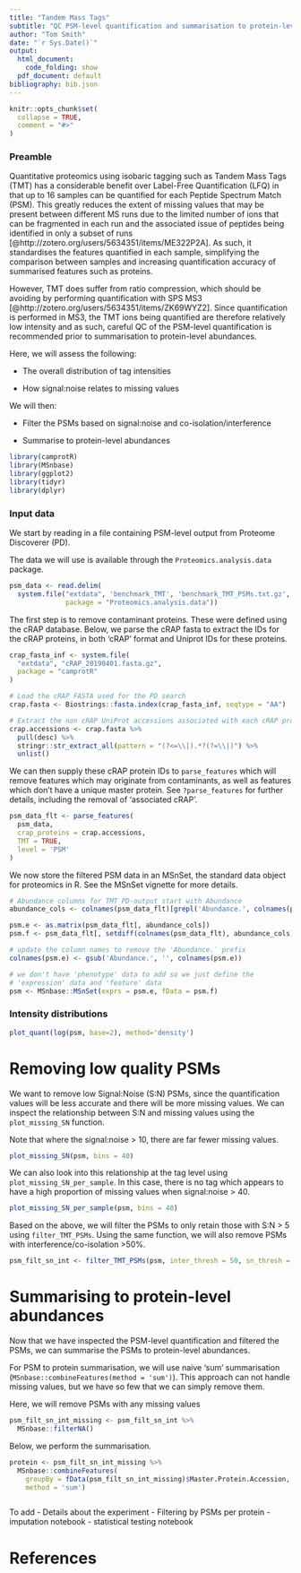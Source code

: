 ```yaml
---
title: "Tandem Mass Tags"
subtitle: "QC PSM-level quantification and summarisation to protein-level abundance"
author: "Tom Smith"
date: "`r Sys.Date()`"
output:
  html_document:
    code_folding: show
  pdf_document: default
bibliography: bib.json
---
```


```r
knitr::opts_chunk$set(
  collapse = TRUE,
  comment = "#>"
)
```

### Preamble

Quantitative proteomics using isobaric tagging such as Tandem Mass Tags (TMT) has a considerable benefit over Label-Free Quantification (LFQ) in that up to 16 samples can be quantified for each Peptide Spectrum Match (PSM). This greatly reduces the extent of missing values that may be present between different MS runs due to the limited number of ions that can be fragmented in each run and the associated issue of peptides being identified in only a subset of runs [@http://zotero.org/users/5634351/items/ME322P2A]. As such, it standardises the features quantified in each sample, simplifying the comparison between samples and increasing quantification accuracy of summarised features such as proteins.

However, TMT does suffer from ratio compression, which should be avoiding by performing quantification with SPS MS3 [@http://zotero.org/users/5634351/items/ZK69WYZ2]. Since quantification is performed in MS3, the TMT ions being quantified are therefore relatively low intensity and as such, careful QC of the PSM-level quantification is recommended prior to summarisation to protein-level abundances.

Here, we will assess the following:

- The overall distribution of tag intensities

- How signal:noise relates to missing values 

We will then:

- Filter the PSMs based on signal:noise and co-isolation/interference

- Summarise to protein-level abundances


```r
library(camprotR)
library(MSnbase)
library(ggplot2)
library(tidyr)
library(dplyr)
```


### Input data

We start by reading in a file containing PSM-level output from Proteome Discoverer (PD). 

The data we will use is available through the `Proteomics.analysis.data` package.
```r
psm_data <- read.delim(
  system.file("extdata", 'benchmark_TMT', 'benchmark_TMT_PSMs.txt.gz',
              package = "Proteomics.analysis.data"))
```


The first step is to remove contaminant proteins. These were defined using the cRAP database. Below, we parse the cRAP fasta to extract the IDs for the cRAP proteins, in both 'cRAP' format and Uniprot IDs for these proteins.
```r
crap_fasta_inf <- system.file(
  "extdata", "cRAP_20190401.fasta.gz", 
  package = "camprotR"
)

# Load the cRAP FASTA used for the PD search
crap.fasta <- Biostrings::fasta.index(crap_fasta_inf, seqtype = "AA")

# Extract the non cRAP UniProt accessions associated with each cRAP protein
crap.accessions <- crap.fasta %>% 
  pull(desc) %>% 
  stringr::str_extract_all(pattern = "(?<=\\|).*?(?=\\|)") %>% 
  unlist()
```

We can then supply these cRAP protein IDs to `parse_features` which will remove features which may originate from contaminants, as well as features which don't have a unique master protein. See `?parse_features` for further details, including the removal of 'associated cRAP'.
```r
psm_data_flt <- parse_features(
  psm_data, 
  crap_proteins = crap.accessions, 
  TMT = TRUE, 
  level = 'PSM'
)
```

We now store the filtered PSM data in an MSnSet, the standard data object for proteomics in R. See the MSnSet vignette for more details.
```r
# Abundance columns for TMT PD-output start with Abundance 
abundance_cols <- colnames(psm_data_flt)[grepl('Abundance.', colnames(psm_data_flt))]

psm.e <- as.matrix(psm_data_flt[, abundance_cols])
psm.f <- psm_data_flt[, setdiff(colnames(psm_data_flt), abundance_cols)]

# update the column names to remove the 'Abundance.` prefix
colnames(psm.e) <- gsub('Abundance.', '', colnames(psm.e))

# we don't have 'phenotype' data to add so we just define the 
# 'expression' data and 'feature' data
psm <- MSnbase::MSnSet(exprs = psm.e, fData = psm.f)
```

### Intensity distributions
```r
plot_quant(log(psm, base=2), method='density')
```
# Removing low quality PSMs
We want to remove low Signal:Noise (S:N) PSMs, since the quantification values will be less accurate and there will be more missing values. We can inspect the relationship between S:N and missing values using the `plot_missing_SN` function.

Note that where the signal:noise > 10, there are far fewer missing values.
```r
plot_missing_SN(psm, bins = 40)
```

We can also look into this relationship at the tag level using `plot_missing_SN_per_sample`. In this case, there is no tag which appears to have a high proportion of missing values when signal:noise > 40.
```r
plot_missing_SN_per_sample(psm, bins = 40)
```

Based on the above, we will filter the PSMs to only retain those with S:N > 5 using `filter_TMT_PSMs`. Using the same function, we will also remove PSMs with interference/co-isolation >50%.
```r
psm_filt_sn_int <- filter_TMT_PSMs(psm, inter_thresh = 50, sn_thresh = 5)
```


# Summarising to protein-level abundances
Now that we have inspected the PSM-level quantification and filtered the PSMs, we can summarise the PSMs to protein-level abundances. 

For PSM to protein summarisation, we will use naive 'sum' summarisation (`MSnbase::combineFeatures(method = 'sum')`). This approach can not handle missing values, but we have so few that we can simply remove them. 

Here, we will remove PSMs with any missing values
```r
psm_filt_sn_int_missing <- psm_filt_sn_int %>% 
  MSnbase::filterNA()
```

Below, we perform the summarisation. 
```r
protein <- psm_filt_sn_int_missing %>%
  MSnbase::combineFeatures(
    groupBy = fData(psm_filt_sn_int_missing)$Master.Protein.Accession,
    method = 'sum')



```

To add 
- Details about the experiment
- Filtering by PSMs per protein
- imputation notebook
- statistical testing notebook

# References

